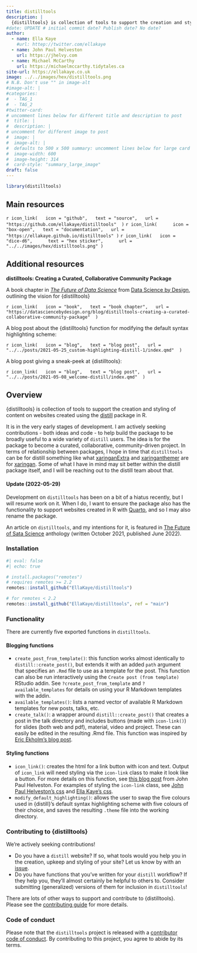 ```yaml
---
title: distilltools
description: |
  {distilltools} is collection of tools to support the creation and styling of content on websites created using the {distill} package in R.
#date: UPDATE # initial commit date? Publish date? No date?
author: 
  - name: Ella Kaye
    #url: httep://twitter.com/ellakaye
  - name: John Paul Helveston
    url: https://jhelvy.com
  - name: Michael McCarthy
    url: https://michaelmccarthy.tidytales.ca
site-url: https://ellakaye.co.uk
image: ../../images/hex/distilltools.png
# N.B. Don't use "" in image-alt
#image-alt: |
#categories:
#  - TAG_1
#  - TAG_2
#twitter-card: 
# uncomment lines below for different title and description to post
#  title: |
#  description: |
# uncomment for different image to post
#  image: |
#  image-alt: |
#  defaults to 500 x 500 summary: uncomment lines below for large card
#  image-width: 600 
#  image-height: 314
#  card-style: "summary_large_image" 
draft: false
---
```


```r
library(distilltools)
```

## Main resources

`r icon_link(
  icon = "github",
  text = "source",
  url = "https://github.com/ellakaye/distilltools" 
)` 
`r icon_link(   
  icon = "box-open",
  text = "documentation",
  url = "https://ellakaye.github.io/distilltools"
)` 
`r icon_link(
  icon = "dice-d6",   
  text = "hex sticker",   
  url = "../../images/hex/distilltools.png"
)`

## Additional resources

**distilltools: Creating a Curated, Collaborative Community Package**

A book chapter in [*The Future of Data Science*](https://datasciencebydesign.org/book){target="_blank"} from [Data Science by Design](https://datasciencebydesign.org){target="_blank"}, outlining the vision for {distilltools}

`r icon_link(
  icon = "book",
  text = "book chapter",
  url = "https://datasciencebydesign.org/blog/distilltools-creating-a-curated-collaborative-community-package" 
)`

A blog post about the {distilltools} function for modifying the default syntax highlighting scheme:

`r icon_link(
  icon = "blog",
  text = "blog post",
  url = "../../posts/2021-05-25_custom-highlighting-distill-1/index.qmd" 
)`

A blog post giving a sneak-peek at {distilltools}:

`r icon_link(
  icon = "blog",
  text = "blog post",
  url = "../../posts/2021-05-08_welcome-distill/index.qmd" 
)`

## Overview

{distilltools} is collection of tools to support the creation and
styling of content on websites created using the
[distill](https://rstudio.github.io/distill/) package in R.

It is in the very early stages of development. I am actively seeking
contributions - both ideas and code - to help build the package to be
broadly useful to a wide variety of `distill` users. The idea is for the
package to become a curated, collaborative, community-driven project. In
terms of relationship between packages, I hope in time that
`distilltools` can be for distill something like what
[xaringanExtra](https://pkg.garrickadenbuie.com/xaringanExtra/#/) and
[xaringanthemer](https://pkg.garrickadenbuie.com/xaringanthemer/) are
for [xaringan](https://github.com/yihui/xaringan). Some of what I have
in mind may sit better within the distill package itself, and I will be
reaching out to the distill team about that.

#### Update (2022-05-29)

Development on `distilltools` has been on a bit of a hiatus recently,
but I will resume work on it. When I do, I want to ensure the package
also has the functionality to support websites created in R with
[Quarto](https://quarto.org), and so I may also rename the package.

An article on `distilltools`, and my intentions for it, is featured in
[The Future of Sata Science](http://datasciencebydesign.org/book)
anthology (written October 2021, published June 2022).

### Installation

```r
#| eval: false
#| echo: true

# install.packages("remotes")
# requires remotes >= 2.2
remotes::install_github("EllaKaye/distilltools")

# for remotes < 2.2
remotes::install_github("EllaKaye/distilltools", ref = "main")
```

### Functionality

There are currently five exported functions in `distilltools`.

#### Blogging functions

-   `create_post_from_template()`: this function works almost
    identically to `distill::create_post()`, but extends it with an
    added `path` argument that specifies an `.Rmd` file to use as a
    template for the post. This function can also be run interactively
    using the `Create post (from template)` RStudio addin. See
    `?create_post_from_template` and `?available_templates` for details
    on using your R Markdown templates with the addin.
-   `available_templates()`: lists a named vector of available R
    Markdown templates for new posts, talks, etc.
-   `create_talk()`: a wrapper around `distill::create_post()` that
    creates a post in the talk directory and includes buttons (made with
    `icon-link()`) for slides (both web and pdf), material, video and
    project. These can easily be edited in the resulting .Rmd file. This
    function was inspired by [Eric Ekholm’s blog
    post](https://www.ericekholm.com/posts/2021-04-02-personalizing-the-distill-template/).

#### Styling functions

-   `icon_link()`: creates the html for a link button with icon and
    text. Output of `icon_link` will need styling via the `icon-link`
    class to make it look like a button. For more details on this
    function, see [this blog
    post](https://www.jhelvy.com/posts/2021-03-25-customizing-distill-with-htmltools-and-css/#link-buttons-with-icons-text)
    from John Paul Helveston. For examples of styling the `icon-link`
    class, see [John Paul Helveston’s
    css](https://github.com/jhelvy/jhelvy.com/blob/master/css/jhelvy.css)
    and [Ella Kaye’s
    css](https://github.com/EllaKaye/ellakaye-distill/blob/main/ek_theme.css).
-   `modify_default_highlighting()`: allows the user to swap the five
    colours used in {distill}’s default syntax highlighting scheme with
    five colours of their choice, and saves the resulting `.theme` file
    into the working directory.

### Contributing to {distilltools}

We’re actively seeking contributions!

-   Do you have a `distill` website? If so, what tools would you help
    you in the creation, upkeep and styling of your site? Let us know by
    with an [issue](https://github.com/EllaKaye/distilltools/issues).
-   Do you have functions that you’ve written for your `distill`
    workflow? If they help you, they’ll almost certainly be helpful to
    others to. Consider submitting (generalized) versions of them for
    inclusion in `distilltools`!

There are lots of other ways to support and contribute to {distilltools}. Please see the [contributing
guide](https://github.com/EllaKaye/distilltools/blob/main/.github/CONTRIBUTING.md){target="_blank"} for more details.

### Code of conduct

Please note that the `distilltools` project is released with a [contributor code of conduct](https://github.com/EllaKaye/distilltools/blob/main/.github/CODE_OF_CONDUCT.md){target="_blank"}. By
contributing to this project, you agree to abide by its terms.


